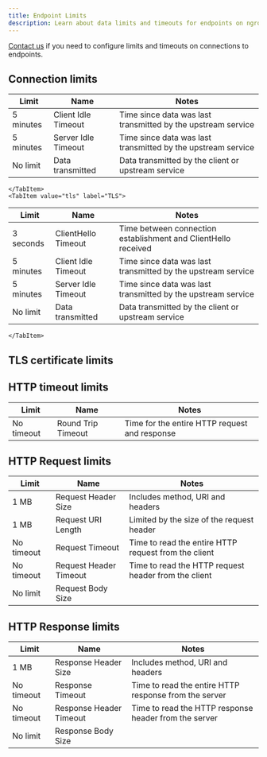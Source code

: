 ```yaml
---
title: Endpoint Limits
description: Learn about data limits and timeouts for endpoints on ngrok.
---
```



[Contact us](mailto:support@ngrok.com) if you need to configure limits and timeouts on connections to endpoints.

## Connection limits

<Tabs groupId="protocol" queryString="protocol">
	<TabItem value="http-s" label="HTTP/S" default>

| Limit     | Name                | Notes                                                        |
| --------- | ------------------- | ------------------------------------------------------------ |
| 5 minutes | Client Idle Timeout | Time since data was last transmitted by the upstream service |
| 5 minutes | Server Idle Timeout | Time since data was last transmitted by the upstream service |
| No limit  | Data transmitted    | Data transmitted by the client or upstream service           |

    </TabItem>
    <TabItem value="tls" label="TLS">

| Limit     | Name                | Notes                                                          |
| --------- | ------------------- | -------------------------------------------------------------- |
| 3 seconds | ClientHello Timeout | Time between connection establishment and ClientHello received |
| 5 minutes | Client Idle Timeout | Time since data was last transmitted by the upstream service   |
| 5 minutes | Server Idle Timeout | Time since data was last transmitted by the upstream service   |
| No limit  | Data transmitted    | Data transmitted by the client or upstream service             |

    </TabItem>

</Tabs>

## TLS certificate limits

<TlsLimits />

## HTTP timeout limits

| Limit      | Name               | Notes                                         |
| ---------- | ------------------ | --------------------------------------------- |
| No timeout | Round Trip Timeout | Time for the entire HTTP request and response |

## HTTP Request limits

| Limit      | Name                   | Notes                                                |
| ---------- | ---------------------- | ---------------------------------------------------- |
| 1 MB       | Request Header Size    | Includes method, URI and headers                     |
| 1 MB       | Request URI Length     | Limited by the size of the request header            |
| No timeout | Request Timeout        | Time to read the entire HTTP request from the client |
| No timeout | Request Header Timeout | Time to read the HTTP request header from the client |
| No limit   | Request Body Size      |                                                      |

## HTTP Response limits

| Limit      | Name                    | Notes                                                 |
| ---------- | ----------------------- | ----------------------------------------------------- |
| 1 MB       | Response Header Size    | Includes method, URI and headers                      |
| No timeout | Response Timeout        | Time to read the entire HTTP response from the server |
| No timeout | Response Header Timeout | Time to read the HTTP response header from the server |
| No limit   | Response Body Size      |                                                       |
